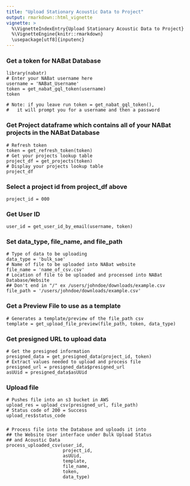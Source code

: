 ```yaml
---
title: "Upload Stationary Acoustic Data to Project"
output: rmarkdown::html_vignette
vignette: >
  %\VignetteIndexEntry{Upload Stationary Acoustic Data to Project}
  %\VignetteEngine{knitr::rmarkdown}
  \usepackage[utf8]{inputenc}
---
```



### Get a token for NABat Database
```
library(nabatr)
# Enter your NABat username here
username = 'NABat_Username'
token = get_nabat_gql_token(username)
token

# Note: if you leave run token = get_nabat_gql_token(),
#   it will prompt you for a username and then a password
```


### Get Project dataframe which contains all of your NABat projects in the NABat Database
```
# Refresh token
token = get_refresh_token(token)
# Get your projects lookup table
project_df = get_projects(token)
# Display your projects lookup table
project_df
```

### Select a project id from project_df above
```
project_id = 000
```

### Get User ID
```
user_id = get_user_id_by_email(username, token)
```

### Set data_type, file_name, and file_path
```
# Type of data to be uploading
data_type = 'bulk_sae'
# Name of file to be uploaded into NABat website
file_name = 'name_of_csv.csv'
# Location of file to be uploaded and processed into NABat Database/Website
## Don't end in "/" ex /users/johndoe/downloads/example.csv
file_path = '/users/johndoe/downloads/example.csv' 
```


### Get a Preview File to use as a template
```
# Generates a template/preview of the file_path csv
template = get_upload_file_preview(file_path, token, data_type)
```

### Get presigned URL to upload data
```
# Get the presigned information
presigned_data = get_presigned_data(project_id, token)
# Extract values needed to upload and process file
presigned_url = presigned_data$presigned_url
asUUid = presigned_data$asUUid
```

### Upload file
```
# Pushes file into an s3 bucket in AWS
upload_res = upload_csv(presigned_url, file_path)
# Status code of 200 = Success
upload_res$status_code
```

###  
```
# Process file into the Database and uploads it into 
## the Website User interface under Bulk Upload Status
## and Acoustic Data
process_uploaded_csv(user_id, 
                     project_id, 
                     asUUid, 
                     template, 
                     file_name, 
                     token, 
                     data_type)
```














